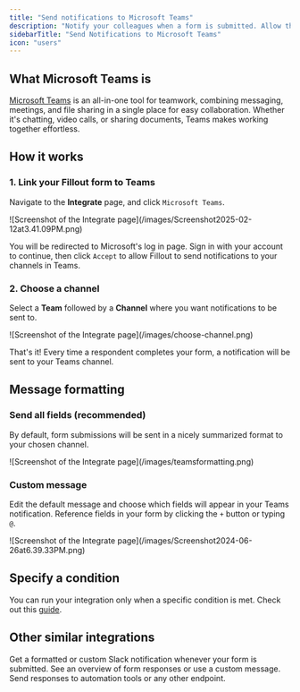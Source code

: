 ```yaml
---
title: "Send notifications to Microsoft Teams"
description: "Notify your colleagues when a form is submitted. Allow them to view a summary of responses or a customized message within the Teams app."
sidebarTitle: "Send Notifications to Microsoft Teams"
icon: "users"
---
```


## What Microsoft Teams is

[Microsoft Teams](https://www.microsoft.com/en-us/microsoft-teams/group-chat-software?ref=filloutforms-helparticle) is an all-in-one tool for teamwork, combining messaging, meetings, and file sharing in a single place for easy collaboration. Whether it's chatting, video calls, or sharing documents, Teams makes working together effortless.

## How it works

### **1. Link your Fillout form to Teams**

Navigate to the **Integrate** page, and click `Microsoft Teams`.

<Frame>
  ![Screenshot of the Integrate page](/images/Screenshot2025-02-12at3.41.09PM.png)
</Frame>

You will be redirected to Microsoft's log in page. Sign in with your account to continue, then click `Accept` to allow Fillout to send notifications to your channels in Teams.

### 2. Choose a channel

Select a **Team** followed by a **Channel** where you want notifications to be sent to.

<Frame>
  ![Screenshot of the Integrate page](/images/choose-channel.png)
</Frame>

That's it\! Every time a respondent completes your form, a notification will be sent to your Teams channel.

## Message formatting

### Send all fields (recommended)

By default, form submissions will be sent in a nicely summarized format to your chosen channel.

<Frame>
  ![Screenshot of the Integrate page](/images/teamsformatting.png)
</Frame>

### Custom message

Edit the default message and choose which fields will appear in your Teams notification. Reference fields in your form by clicking the `+` button or typing `@`.

<Frame>
  ![Screenshot of the Integrate page](/images/Screenshot2024-06-26at6.39.33PM.png)
</Frame>

## Specify a condition

You can run your integration only when a specific condition is met. Check out this [guide](/help/conditional-integration).

## **Other similar integrations**

<CardGroup cols={3}>
  <Card title="Connect to Slack" icon="slack" iconType="regular" color="#FFC738" href="/help/slack">
    Get a formatted or custom Slack notification whenever your form is submitted.
  </Card>
  <Card title="Send messages to Discord channels" icon="discord" iconType="regular" color="#FFC738" href="/help/discord">
    See an overview of form responses or use a custom message.
  </Card>
  <Card title="Send submissions to a webhook" icon="webhook" iconType="regular" color="#FFC738" href="/help/webhook">
    Send responses to automation tools or any other endpoint.
  </Card>
</CardGroup>
